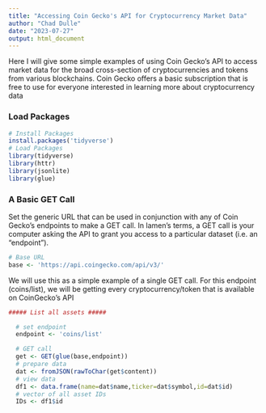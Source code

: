 ```yaml
---
title: "Accessing Coin Gecko's API for Cryptocurrency Market Data"
author: "Chad Dulle"
date: "2023-07-27"
output: html_document
---
```


Here I will give some simple examples of using Coin Gecko's API to access market data for the broad cross-section of cryptocurrencies and tokens from various blockchains. Coin Gecko offers a basic subscription that is free to use for everyone interested in learning more about cryptocurrency data

### Load Packages
```r
# Install Packages
install.packages('tidyverse')
# Load Packages
library(tidyverse)
library(httr)
library(jsonlite)
library(glue)
```

### A Basic GET Call
Set the generic URL that can be used in conjunction with any of Coin Gecko's endpoints to make a GET call. In lamen's terms, a GET call is your computer asking the API to grant you access to a particular dataset (i.e. an "endpoint").
```r
# Base URL
base <- 'https://api.coingecko.com/api/v3/'
```

We will use this as a simple example of a single GET call. For this endpoint (coins/list), we will be getting every cryptocurrency/token that is available on CoinGecko's API
```r
##### List all assets #####  

  # set endpoint
  endpoint <- 'coins/list'

  # GET call
  get <- GET(glue(base,endpoint))
  # prepare data
  dat <- fromJSON(rawToChar(get$content))
  # view data
  df1 <- data.frame(name=dat$name,ticker=dat$symbol,id=dat$id)
  # vector of all asset IDs
  IDs <- df1$id
```